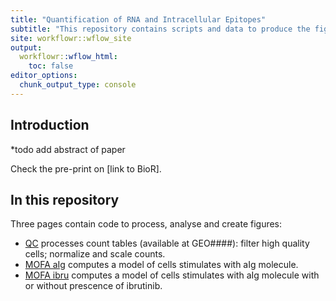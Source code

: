 ```yaml
---
title: "Quantification of RNA and Intracellular Epitopes"
subtitle: "This repository contains scripts and data to produce the figures of the QuRIE-seq manuscript."
site: workflowr::wflow_site
output:
  workflowr::wflow_html:
    toc: false
editor_options:
  chunk_output_type: console
---
```


## Introduction

*todo add abstract of paper

Check the pre-print on [link to BioR].

## In this repository

Three pages contain code to process, analyse and create figures:

* [QC](QC.html) processes count tables (available at GEO####): filter high quality cells; normalize and scale counts.   
* [MOFA aIg](MOFAaIg.html) computes a model of cells stimulates with aIg molecule.   
* [MOFA ibru](MOFAaIg.html) computes a model of cells stimulates with aIg molecule with or without prescence of ibrutinib.  

